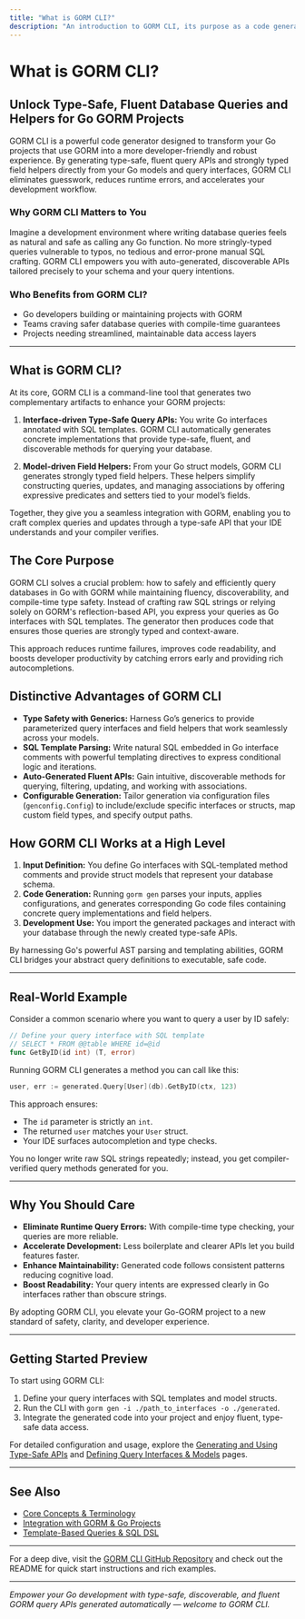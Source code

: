 ```yaml
---
title: "What is GORM CLI?"
description: "An introduction to GORM CLI, its purpose as a code generator for GORM-based Go projects, and its value proposition: enabling type-safe, fluent, and discoverable query APIs and field helpers, all powered by code generation from models and interfaces. Includes key differentiators and real-world benefits."
---
```


# What is GORM CLI?

## Unlock Type-Safe, Fluent Database Queries and Helpers for Go GORM Projects

GORM CLI is a powerful code generator designed to transform your Go projects that use GORM into a more developer-friendly and robust experience. By generating type-safe, fluent query APIs and strongly typed field helpers directly from your Go models and query interfaces, GORM CLI eliminates guesswork, reduces runtime errors, and accelerates your development workflow.

### Why GORM CLI Matters to You

Imagine a development environment where writing database queries feels as natural and safe as calling any Go function. No more stringly-typed queries vulnerable to typos, no tedious and error-prone manual SQL crafting. GORM CLI empowers you with auto-generated, discoverable APIs tailored precisely to your schema and your query intentions.

### Who Benefits from GORM CLI?

- Go developers building or maintaining projects with GORM
- Teams craving safer database queries with compile-time guarantees
- Projects needing streamlined, maintainable data access layers

---

## What is GORM CLI?

At its core, GORM CLI is a command-line tool that generates two complementary artifacts to enhance your GORM projects:

1. **Interface-driven Type-Safe Query APIs:** You write Go interfaces annotated with SQL templates. GORM CLI automatically generates concrete implementations that provide type-safe, fluent, and discoverable methods for querying your database.

2. **Model-driven Field Helpers:** From your Go struct models, GORM CLI generates strongly typed field helpers. These helpers simplify constructing queries, updates, and managing associations by offering expressive predicates and setters tied to your model’s fields.

Together, they give you a seamless integration with GORM, enabling you to craft complex queries and updates through a type-safe API that your IDE understands and your compiler verifies.

## The Core Purpose

GORM CLI solves a crucial problem: how to safely and efficiently query databases in Go with GORM while maintaining fluency, discoverability, and compile-time type safety. Instead of crafting raw SQL strings or relying solely on GORM's reflection-based API, you express your queries as Go interfaces with SQL templates. The generator then produces code that ensures those queries are strongly typed and context-aware.

This approach reduces runtime failures, improves code readability, and boosts developer productivity by catching errors early and providing rich autocompletions.

## Distinctive Advantages of GORM CLI

- **Type Safety with Generics:** Harness Go’s generics to provide parameterized query interfaces and field helpers that work seamlessly across your models.
- **SQL Template Parsing:** Write natural SQL embedded in Go interface comments with powerful templating directives to express conditional logic and iterations.
- **Auto-Generated Fluent APIs:** Gain intuitive, discoverable methods for querying, filtering, updating, and working with associations.
- **Configurable Generation:** Tailor generation via configuration files (`genconfig.Config`) to include/exclude specific interfaces or structs, map custom field types, and specify output paths.

## How GORM CLI Works at a High Level

1. **Input Definition:** You define Go interfaces with SQL-templated method comments and provide struct models that represent your database schema.
2. **Code Generation:** Running `gorm gen` parses your inputs, applies configurations, and generates corresponding Go code files containing concrete query implementations and field helpers.
3. **Development Use:** You import the generated packages and interact with your database through the newly created type-safe APIs.

By harnessing Go's powerful AST parsing and templating abilities, GORM CLI bridges your abstract query definitions to executable, safe code.

---

## Real-World Example

Consider a common scenario where you want to query a user by ID safely:

```go
// Define your query interface with SQL template
// SELECT * FROM @@table WHERE id=@id
func GetByID(id int) (T, error)
```

Running GORM CLI generates a method you can call like this:

```go
user, err := generated.Query[User](db).GetByID(ctx, 123)
```

This approach ensures:
- The `id` parameter is strictly an `int`.
- The returned `user` matches your `User` struct.
- Your IDE surfaces autocompletion and type checks.

You no longer write raw SQL strings repeatedly; instead, you get compiler-verified query methods generated for you.

---

## Why You Should Care

- **Eliminate Runtime Query Errors:** With compile-time type checking, your queries are more reliable.
- **Accelerate Development:** Less boilerplate and clearer APIs let you build features faster.
- **Enhance Maintainability:** Generated code follows consistent patterns reducing cognitive load.
- **Boost Readability:** Your query intents are expressed clearly in Go interfaces rather than obscure strings.

By adopting GORM CLI, you elevate your Go-GORM project to a new standard of safety, clarity, and developer experience.

---

## Getting Started Preview

To start using GORM CLI:

1. Define your query interfaces with SQL templates and model structs.
2. Run the CLI with `gorm gen -i ./path_to_interfaces -o ./generated`.
3. Integrate the generated code into your project and enjoy fluent, type-safe data access.

For detailed configuration and usage, explore the [Generating and Using Type-Safe APIs](../guides/getting-started-workflows/generating-using-apis) and [Defining Query Interfaces & Models](../guides/getting-started-workflows/defining-interfaces-models) pages.

---

## See Also

- [Core Concepts & Terminology](../overview/product-intro-basics/core-concepts-terminology)
- [Integration with GORM & Go Projects](../overview/architecture-features-integration/integration-points)
- [Template-Based Queries & SQL DSL](../guides/advanced-usage-patterns/template-based-queries)

---

For a deep dive, visit the [GORM CLI GitHub Repository](https://github.com/go-gorm/cli) and check out the README for quick start instructions and rich examples.

---

*Empower your Go development with type-safe, discoverable, and fluent GORM query APIs generated automatically — welcome to GORM CLI.*